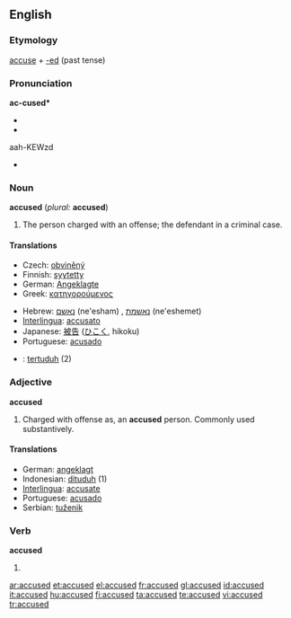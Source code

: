 ==English==

===Etymology===
[[accuse]] + [[-ed]] (past tense)

===Pronunciation===
'''ac-cused*'''
* {{IPA|/əˈkjuːzd/}}
* {{SAMPA|//}}
aah-KEWzd
* {{audio|en-us-accused.ogg|Audio (US)}}

===Noun===
'''accused''' (''plural:'' '''accused''')

# The person charged with an offense; the defendant in a criminal case.

====Translations====
{{trans-top|defendant}}
* Czech: [[obviněný]] {{m}}
* Finnish: [[syytetty]]
* German: [[Angeklagte]] {{m}}
* Greek: [[κατηγορούμενος]] {{m}}
{{trans-mid}}
* Hebrew: [[נאשם]] (ne'esham) {{m}}, [[נאשמת]] (ne'eshemet) {{f}}
* [[Interlingua]]: [[accusato]]
* Japanese: [[被告]] ([[ひこく]], hikoku)
* Portuguese: [[acusado]] {{m}}
{{trans-bottom}}

{{checktrans}}
* {{ttbc|Indonesian}}: [[tertuduh]] (2)

===Adjective===
'''accused'''

# Charged with offense as, an '''accused''' person. Commonly used substantively.

====Translations====
* German: [[angeklagt]]
* Indonesian: [[dituduh]] (1)
* [[Interlingua]]: [[accusate]]
* Portuguese: [[acusado]] {{m}}
* Serbian: [[tuženik]]

===Verb===
'''accused'''

# {{past of|accuse}}

[[ar:accused]]
[[et:accused]]
[[el:accused]]
[[fr:accused]]
[[gl:accused]]
[[id:accused]]
[[it:accused]]
[[hu:accused]]
[[fi:accused]]
[[ta:accused]]
[[te:accused]]
[[vi:accused]]
[[tr:accused]]